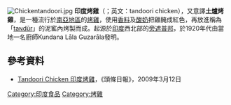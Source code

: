 {{noteTA
|G1=Food
|1=zh-hans:酸奶;zh-hk:乳酪;zh-tw:優格;zh-my:优格;
}}
[[File:Chickentandoori.jpg|thumb]]
'''印度烤雞'''（{{lang-pa|ਤੰਦੂਰੀ ਚਿਕਨ或ਤੰਦੂਰੀ ਮੁਰਗਾ|taṃdūrī cikana或taṃdūrī muragā}}；英文：tandoori chicken），又意譯'''土爐烤雞'''，是一種流行於[[南亞地區|南亞地區]]的[[烤雞|烤雞]]，使用[[香辛料|香料]]及[[酸奶|酸奶]]把雞醃成紅色，再放進稱為「[[馕坑|taɴdūr]]」的泥窰內烤製而成。起源於[[印度|印度]]西北部的[[旁遮普邦|旁遮普邦]]，於1920年代由當地一名廚師Kundana Lāla Guzarāla發明。

==參考資料==
*[http://news.hkheadline.com/dailynews/headline_news_detail_columnist.asp?id=73620&section_name=wtt&kw=39 Tandoori Chicken 印度烤雞]，《頭條日報》，2009年3月12日

{{food-stub}}

[[Category:印度食品|Category:印度食品]]
[[Category:烤雞|Category:烤雞]]